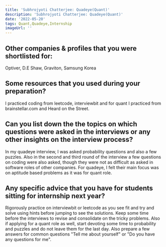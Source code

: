 ```yaml
---
title: 'Subhrojyoti Chatterjee: Quadeye(Quant)'
description: 'Subhrojyoti Chatterjee: Quadeye(Quant)'
date: '2022-05-20'
tags: Quant,Quadeye,Internship
imageUrl: ''
---
```


## Other companies & profiles that you were shortlisted for:
Optiver, D.E Shaw, Graviton, Samsung Korea

## Some resources that you used during your preparation?
I practiced coding from leetcode, interviewbit and for quant I practiced from brainstellar.com and Heard on the Street.

## Can you list down the the topics on which questions were asked in the interviews or any other insights on the interview process?
In my quadeye interview, I was asked probability questions and also a few puzzles. Also in the second and third round of the interview a few questions on coding were also asked, though they were not as difficult as asked in software roles of other companies. For quadeye, I felt their main focus was on aptitude based problems as it was for quant role.

## Any specific advice that you have for students sitting for internship next year?
Rigorously practice on interviewbit or leetcode as you see fit and try and solve using hints before jumping to see the solutions. Keep some time before the interviews to revise and consolidate on the tricky problems. Also if applying for a quant role as well, start devoting some time to probability and puzzles and do not leave them for the last day. Also prepare a few answers for common questions "Tell me about yourself" or "Do you have any questions for me".

